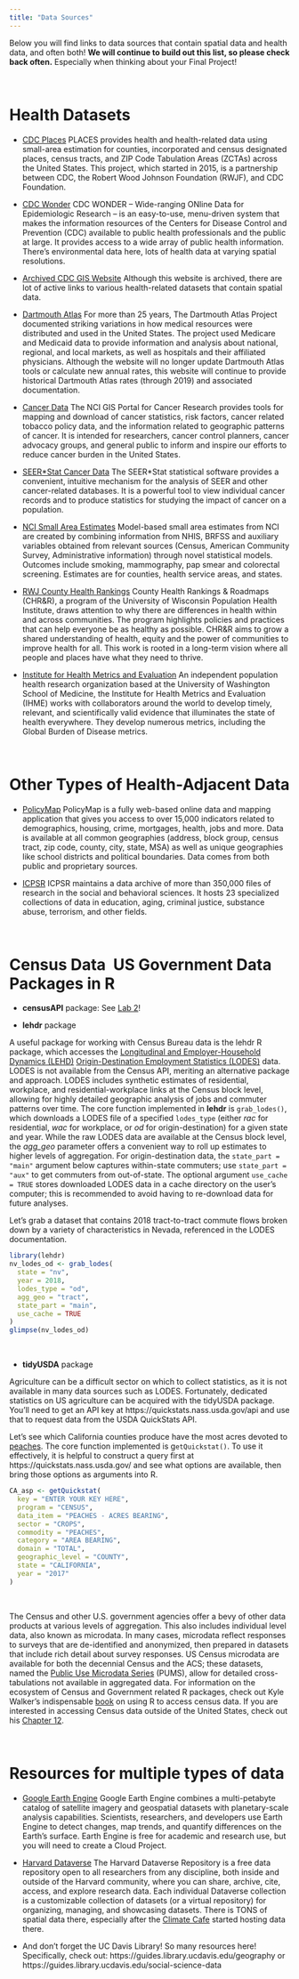```yaml
---
title: "Data Sources"
---
```


Below you will find links to data sources that contain spatial data and health data, and often both! **We will continue to build out this list, so please check back often.** Especially when thinking about your Final Project!

\

# Health Datasets

- [CDC Places](https://www.cdc.gov/places/index.html) PLACES provides health and health-related data using small-area estimation for counties, incorporated and census designated places, census tracts, and ZIP Code Tabulation Areas (ZCTAs) across the United States. This project, which started in 2015, is a partnership between CDC, the Robert Wood Johnson Foundation (RWJF), and CDC Foundation.

- [CDC Wonder](https://wonder.cdc.gov/) CDC WONDER -- Wide-ranging ONline Data for Epidemiologic Research -- is an easy-to-use, menu-driven system that makes the information resources of the Centers for Disease Control and Prevention (CDC) available to public health professionals and the public at large. It provides access to a wide array of public health information. There's environmental data here, lots of health data at varying spatial resolutions.

- [Archived CDC GIS Website](https://archive.cdc.gov/www_cdc_gov/dhdsp/maps/gisx/resources/geo-spatial-data.html) Although this website is archived, there are lot of active links to various health-related datasets that contain spatial data. 
- [Dartmouth Atlas](http://www.dartmouthatlas.org/) For more than 25 years, The Dartmouth Atlas Project documented striking variations in how medical resources were distributed and used in the United States. The project used Medicare and Medicaid data to provide information and analysis about national, regional, and local markets, as well as hospitals and their affiliated physicians. Although the website will no longer update Dartmouth Atlas tools or calculate new annual rates, this website will continue to provide historical Dartmouth Atlas rates (through 2019) and associated documentation.

- [Cancer Data](https://gis.cancer.gov/) The NCI GIS Portal for Cancer Research provides tools for mapping and download of cancer statistics, risk factors, cancer related tobacco policy data, and the information related to geographic patterns of cancer. It is intended for researchers, cancer control planners, cancer advocacy groups, and general public to inform and inspire our efforts to reduce cancer burden in the United States.

- [SEER*Stat Cancer Data](https://seer.cancer.gov/seerstat/) The SEER*Stat statistical software provides a convenient, intuitive mechanism for the analysis of SEER and other cancer-related databases. It is a powerful tool to view individual cancer records and to produce statistics for studying the impact of cancer on a population. 

-	[NCI Small Area Estimates](https://sae.cancer.gov/nhis-brfss/) Model-based small area estimates from NCI are created by combining information from NHIS, BRFSS and auxiliary variables obtained from relevant sources (Census, American Community Survey, Administrative information) through novel statistical models. Outcomes include smoking, mammography, pap smear and colorectal screening. Estimates are for counties, health service areas, and states.

- [RWJ County Health Rankings](https://www.countyhealthrankings.org/) County Health Rankings & Roadmaps (CHR&R), a program of the University of Wisconsin Population Health Institute, draws attention to why there are differences in health within and across communities. The program highlights policies and practices that can help everyone be as healthy as possible. CHR&R aims to grow a shared understanding of health, equity and the power of communities to improve health for all. This work is rooted in a long-term vision where all people and places have what they need to thrive.

- [Institute for Health Metrics and Evaluation](https://www.healthdata.org/data-tools-practices/data-sources) An independent population health research organization based at the University of Washington School of Medicine, the Institute for Health Metrics and Evaluation (IHME) works with collaborators around the world to develop timely, relevant, and scientifically valid evidence that illuminates the state of health everywhere. They develop numerous metrics, including the Global Burden of Disease metrics.

\

# Other Types of Health-Adjacent Data

- [PolicyMap](https://ucdavis.policymap.com/) PolicyMap is a fully web-based online data and mapping application that gives you access to over 15,000 indicators related to demographics, housing, crime, mortgages, health, jobs and more. Data is available at all common geographies (address, block group, census tract, zip code, county, city, state, MSA) as well as unique geographies like school districts and political boundaries. Data comes from both public and proprietary sources.

- [ICPSR](https://www.icpsr.umich.edu/web/pages/) ICPSR maintains a data archive of more than 350,000 files of research in the social and behavioral sciences. It hosts 23 specialized collections of data in education, aging, criminal justice, substance abuse, terrorism, and other fields.

\

# Census Data \ US Government Data Packages in R

- **censusAPI** package: See [Lab 2](lab2.html)!

- **lehdr** package

A useful package for working with Census Bureau data is the lehdr R package, which accesses the [Longitudinal and Employer-Household Dynamics (LEHD)](https://lehd.ces.census.gov/) [Origin-Destination Employment Statistics (LODES)](https://lehd.ces.census.gov/data/#lodes) data. LODES is not available from the Census API, meriting an alternative package and approach. LODES includes synthetic estimates of residential, workplace, and residential-workplace links at the Census block level, allowing for highly detailed geographic analysis of jobs and commuter patterns over time. The core function implemented in **lehdr** is `grab_lodes()`, which downloads a LODES file of a specified `lodes_type` (either *rac* for residential, *wac* for workplace, or *od* for origin-destination) for a given state and year. While the raw LODES data are available at the Census block level, the *agg_geo* parameter offers a convenient way to roll up estimates to higher levels of aggregation. For origin-destination data, the `state_part = "main"` argument below captures within-state commuters; use `state_part = "aux"` to get commuters from out-of-state. The optional argument `use_cache = TRUE` stores downloaded LODES data in a cache directory on the user’s computer; this is recommended to avoid having to re-download data for future analyses.

Let’s grab a dataset that contains 2018 tract-to-tract commute flows broken down by a variety of characteristics in Nevada, referenced in the LODES documentation.

```r
library(lehdr)
nv_lodes_od <- grab_lodes(
  state = "nv",
  year = 2018,
  lodes_type = "od",
  agg_geo = "tract",
  state_part = "main",
  use_cache = TRUE
)
glimpse(nv_lodes_od)

```
\




- **tidyUSDA** package

Agriculture can be a difficult sector on which to collect statistics, as it is not available in many data sources such as LODES. Fortunately, dedicated statistics on US agriculture can be acquired with the tidyUSDA package. You’ll need to get an API key at https://quickstats.nass.usda.gov/api and use that to request data from the USDA QuickStats API.

Let’s see which California counties produce have the most acres devoted to [peaches](https://youtu.be/3GCrzjVdmSg?si=bUHZfVD1uq8xYII2). The core function implemented is g`etQuickstat()`. To use it effectively, it is helpful to construct a query first at https://quickstats.nass.usda.gov/ and see what options are available, then bring those options as arguments into R.

```r
CA_asp <- getQuickstat(
  key = "ENTER YOUR KEY HERE",
  program = "CENSUS",
  data_item = "PEACHES - ACRES BEARING",
  sector = "CROPS",
  commodity = "PEACHES",
  category = "AREA BEARING",
  domain = "TOTAL",
  geographic_level = "COUNTY",
  state = "CALIFORNIA",
  year = "2017"
)
```

\

The Census and other U.S. government agencies offer a bevy of other data products at various levels of aggregation. This also includes individual level data, also known as microdata. In many cases, microdata reflect responses to surveys that are de-identified and anonymized, then prepared in datasets that include rich detail about survey responses. US Census microdata are available for both the decennial Census and the ACS; these datasets, named the [Public Use Microdata Series](https://www.census.gov/programs-surveys/acs/microdata.html) (PUMS), allow for detailed cross-tabulations not available in aggregated data. For information on the ecosystem of Census and Government related R packages, check out Kyle Walker’s indispensable [book](https://walker-data.com/census-r/index.html) on using R to access census data. If you are interested in accessing Census data outside of the United States, check out his [Chapter 12](https://walker-data.com/census-r/working-with-census-data-outside-the-united-states.html).

\

# Resources for multiple types of data

- [Google Earth Engine](https://earthengine.google.com/) Google Earth Engine combines a multi-petabyte catalog of satellite imagery and geospatial datasets with planetary-scale analysis capabilities. Scientists, researchers, and developers use Earth Engine to detect changes, map trends, and quantify differences on the Earth's surface. Earth Engine is free for academic and research use, but you will need to create a Cloud Project.

- [Harvard Dataverse](https://dataverse.harvard.edu/) The Harvard Dataverse Repository is a free data repository open to all researchers from any discipline, both inside and outside of the Harvard community, where you can share, archive, cite, access, and explore research data. Each individual Dataverse collection is a customizable collection of datasets (or a virtual repository) for organizing, managing, and showcasing datasets. There is TONS of spatial data there, especially after the [Climate Cafe](https://climatehealthcafe.org/) started hosting data there.

- And don't forget the UC Davis Library! So many resources here! Specifically, check out: https://guides.library.ucdavis.edu/geography or https://guides.library.ucdavis.edu/social-science-data  


